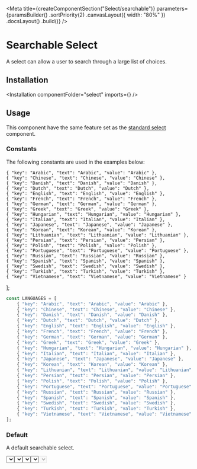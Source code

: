 
<Meta
    title={createComponentSection("Select/searchable")}
    parameters={paramsBuilder()
        .sortPriority(2)
        .canvasLayout({ width: "80%" })
        .docsLayout(<ReactComponentsLayout semanticPath="/modules/dropdown" />)
        .build()}
/>

# Searchable Select

A select can allow a user to search through a large list of choices.

## Installation

<Installation componentFolder="select" imports={<Imports />} />

## Usage

<WarningMessage>
    This component have the same feature set as the <a href="/?path=/docs/components-select-standard--default-story">standard select</a> component.
</WarningMessage>

### Constants

The following constants are used in the examples below:

    { "key": "Arabic", "text": "Arabic", "value": "Arabic" },
    { "key": "Chinese", "text": "Chinese", "value": "Chinese" },
    { "key": "Danish", "text": "Danish", "value": "Danish" },
    { "key": "Dutch", "text": "Dutch", "value": "Dutch" },
    { "key": "English", "text": "English", "value": "English" },
    { "key": "French", "text": "French", "value": "French" },
    { "key": "German", "text": "German", "value": "German" },
    { "key": "Greek", "text": "Greek", "value": "Greek" },
    { "key": "Hungarian", "text": "Hungarian", "value": "Hungarian" },
    { "key": "Italian", "text": "Italian", "value": "Italian" },
    { "key": "Japanese", "text": "Japanese", "value": "Japanese" },
    { "key": "Korean", "text": "Korean", "value": "Korean" },
    { "key": "Lithuanian", "text": "Lithuanian", "value": "Lithuanian" },
    { "key": "Persian", "text": "Persian", "value": "Persian" },
    { "key": "Polish", "text": "Polish", "value": "Polish" },
    { "key": "Portuguese", "text": "Portuguese", "value": "Portuguese" },
    { "key": "Russian", "text": "Russian", "value": "Russian" },
    { "key": "Spanish", "text": "Spanish", "value": "Spanish" },
    { "key": "Swedish", "text": "Swedish", "value": "Swedish" },
    { "key": "Turkish", "text": "Turkish", "value": "Turkish" },
    { "key": "Vietnamese", "text": "Vietnamese", "value": "Vietnamese" }
];

```javascript dark
const LANGUAGES = [
    { "key": "Arabic", "text": "Arabic", "value": "Arabic" },
    { "key": "Chinese", "text": "Chinese", "value": "Chinese" },
    { "key": "Danish", "text": "Danish", "value": "Danish" },
    { "key": "Dutch", "text": "Dutch", "value": "Dutch" },
    { "key": "English", "text": "English", "value": "English" },
    { "key": "French", "text": "French", "value": "French" },
    { "key": "German", "text": "German", "value": "German" },
    { "key": "Greek", "text": "Greek", "value": "Greek" },
    { "key": "Hungarian", "text": "Hungarian", "value": "Hungarian" },
    { "key": "Italian", "text": "Italian", "value": "Italian" },
    { "key": "Japanese", "text": "Japanese", "value": "Japanese" },
    { "key": "Korean", "text": "Korean", "value": "Korean" },
    { "key": "Lithuanian", "text": "Lithuanian", "value": "Lithuanian" },
    { "key": "Persian", "text": "Persian", "value": "Persian" },
    { "key": "Polish", "text": "Polish", "value": "Polish" },
    { "key": "Portuguese", "text": "Portuguese", "value": "Portuguese" },
    { "key": "Russian", "text": "Russian", "value": "Russian" },
    { "key": "Spanish", "text": "Spanish", "value": "Spanish" },
    { "key": "Swedish", "text": "Swedish", "value": "Swedish" },
    { "key": "Turkish", "text": "Turkish", "value": "Turkish" },
    { "key": "Vietnamese", "text": "Vietnamese", "value": "Vietnamese" }
];
```

### Default

A default searchable select.

<Preview>
    <Story name="default">
        <Select
            placeholder="Select language"
            search
            options={LANGUAGES}
        />
    </Story>
</Preview>

### Selected value

A searchable select can have an initial value.

<Preview>
    <Story name="selected value">
        <Select
            placeholder="Select language"
            search
            defaultValue="Dutch"
            options={LANGUAGES}
        />
    </Story>
</Preview>

### Clearable

A searchable select can let a user remove is selection.

<Preview>
    <Story name="clearable">
        <Select
            placeholder="Select language"
            search
            clearable
            options={LANGUAGES}
        />
    </Story>
</Preview>

### Fluid

A searchable select can take all the space available.

<Preview>
    <Story name="fluid">
        <Select
            placeholder="Select language"
            search
            fluid
            options={LANGUAGES}
        />
    </Story>
</Preview>

### Disabled

A default searchable select can be disabled.

<Preview>
    <Story name="disabled">
        <Select
            placeholder="Select language"
            search
            disabled
            options={LANGUAGES}
        />
    </Story>
</Preview>

<Story
    name="autofocus"
    parameters={paramsBuilder()
        .excludeFromDocs()
        .build()}
>
    <div className="flex items-space-between">
        <Select autofocus search placeholder="Select language" options={LANGUAGES} />
        <Select autofocus search disabled placeholder="Select language" options={LANGUAGES} />
    </div>
</Story>

<Story
    name="autofocus delay"
    parameters={paramsBuilder()
        .excludeFromDocs()
        .build()}
>
    <div className="flex items-space-between">
        <Select autofocus autofocusDelay={500} search placeholder="Select language" options={LANGUAGES} />
        <Select autofocus disabled autofocusDelay={500} search placeholder="Select language" options={LANGUAGES} />
    </div>
</Story>

<Story
    name="ref"
    parameters={paramsBuilder()
        .excludeFromDocs()
        .build()}
>
    <RefLogger component={<Select search options={LANGUAGES} />} />
</Story>
